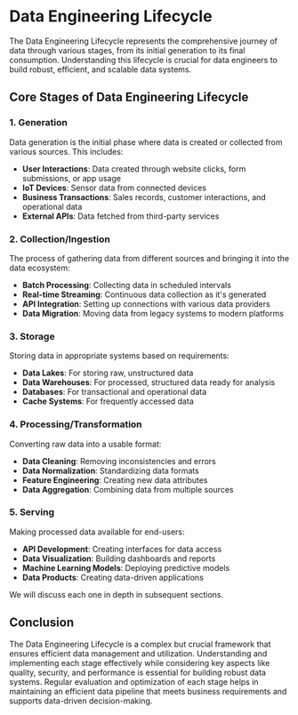 # Data Engineering Lifecycle

The Data Engineering Lifecycle represents the comprehensive journey of data through various stages, from its initial generation to its final consumption. Understanding this lifecycle is crucial for data engineers to build robust, efficient, and scalable data systems.

## Core Stages of Data Engineering Lifecycle

### 1. Generation
Data generation is the initial phase where data is created or collected from various sources. This includes:
- **User Interactions**: Data created through website clicks, form submissions, or app usage
- **IoT Devices**: Sensor data from connected devices
- **Business Transactions**: Sales records, customer interactions, and operational data
- **External APIs**: Data fetched from third-party services

### 2. Collection/Ingestion
The process of gathering data from different sources and bringing it into the data ecosystem:
- **Batch Processing**: Collecting data in scheduled intervals
- **Real-time Streaming**: Continuous data collection as it's generated
- **API Integration**: Setting up connections with various data providers
- **Data Migration**: Moving data from legacy systems to modern platforms

### 3. Storage
Storing data in appropriate systems based on requirements:
- **Data Lakes**: For storing raw, unstructured data
- **Data Warehouses**: For processed, structured data ready for analysis
- **Databases**: For transactional and operational data
- **Cache Systems**: For frequently accessed data

### 4. Processing/Transformation
Converting raw data into a usable format:
- **Data Cleaning**: Removing inconsistencies and errors
- **Data Normalization**: Standardizing data formats
- **Feature Engineering**: Creating new data attributes
- **Data Aggregation**: Combining data from multiple sources

### 5. Serving
Making processed data available for end-users:
- **API Development**: Creating interfaces for data access
- **Data Visualization**: Building dashboards and reports
- **Machine Learning Models**: Deploying predictive models
- **Data Products**: Creating data-driven applications

We will discuss each one in depth in subsequent sections.

## Conclusion

The Data Engineering Lifecycle is a complex but crucial framework that ensures efficient data management and utilization. Understanding and implementing each stage effectively while considering key aspects like quality, security, and performance is essential for building robust data systems. Regular evaluation and optimization of each stage helps in maintaining an efficient data pipeline that meets business requirements and supports data-driven decision-making. 